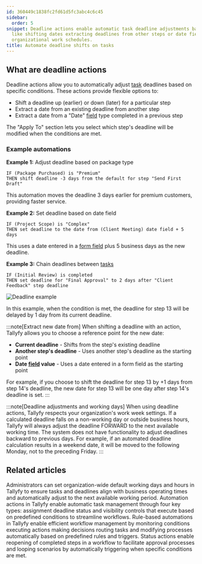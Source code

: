 ```yaml
---
id: 360449c1838fc2fd61d5fc3abc4c6c45
sidebar:
  order: 5
snippet: Deadline actions enable automatic task deadline adjustments based on conditions
  like shifting dates extracting deadlines from other steps or date fields and respecting
  organizational work schedules.
title: Automate deadline shifts on tasks
---
```


## What are deadline actions

Deadline actions allow you to automatically adjust [task](/products/pro/tracking-and-tasks/tasks/) deadlines based on specific conditions. These actions provide flexible options to:

- Shift a deadline up (earlier) or down (later) for a particular step
- Extract a date from an existing deadline from another step
- Extract a date from a "Date" [field](/products/pro/tracking-and-tasks/tasks/what-are-form-fields-in-tallyfy/) type completed in a previous step

The "Apply To" section lets you select which step's deadline will be modified when the conditions are met.

### Example automations

**Example 1:** Adjust deadline based on package type
```
IF (Package Purchased) is "Premium" 
THEN shift deadline -3 days from the default for step "Send First Draft"
```
This automation moves the deadline 3 days earlier for premium customers, providing faster service.

**Example 2:** Set deadline based on date field
```
IF (Project Scope) is "Complex"
THEN set deadline to the date from (Client Meeting) date field + 5 days
```
This uses a date entered in a [form field](/products/pro/tracking-and-tasks/tasks/what-are-form-fields-in-tallyfy/) plus 5 business days as the new deadline.

**Example 3:** Chain deadlines between [tasks](/products/pro/tracking-and-tasks/tasks/)
```
IF (Initial Review) is completed
THEN set deadline for "Final Approval" to 2 days after "Client Feedback" step deadline
```

![Deadline example](https://screenshots.tallyfy.com/tallyfy%2Fpro%2Fdesktop-light-deadline-automation-example.png)

In this example, when the condition is met, the deadline for step 13 will be delayed by 1 day from its current deadline.

:::note[Extract new date from]
When shifting a deadline with an action, Tallyfy allows you to choose a reference point for the new date:

- **Current deadline** - Shifts from the step's existing deadline
- **Another step's deadline** - Uses another step's deadline as the starting point
- **Date [field](/products/pro/tracking-and-tasks/tasks/what-are-form-fields-in-tallyfy/) value** - Uses a date entered in a form field as the starting point

For example, if you choose to shift the deadline for step 13 by +1 days from step 14's deadline, the new date for step 13 will be one day after step 14's deadline is set.
:::

:::note[Deadline adjustments and working days]
When using deadline actions, Tallyfy respects your organization's work week settings. If a calculated deadline falls on a non-working day or outside business hours, Tallyfy will always adjust the deadline FORWARD to the next available working time. The system does not have functionality to adjust deadlines backward to previous days. For example, if an automated deadline calculation results in a weekend date, it will be moved to the following Monday, not to the preceding Friday.
:::


## Related articles
<CardGrid>
<LinkTitleCard header="<b>Org Settings > Customize work week</b>" href="/products/pro/settings/org-settings/how-to-adjust-task-deadlines-to-work-week/" > Administrators can set organization-wide default working days and hours in Tallyfy to ensure tasks and deadlines align with business operating times and automatically adjust to the next available working period. </LinkTitleCard>
<LinkTitleCard header="<b>Automations > Actions</b>" href="/products/pro/documenting/templates/automations/actions/" > Automation actions in Tallyfy enable automatic task management through four key types: assignment deadline status and visibility controls that execute based on predefined conditions to streamline workflows. </LinkTitleCard>
<LinkTitleCard header="<b>Templates > Automations</b>" href="/products/pro/documenting/templates/automations/" > Rule-based automations in Tallyfy enable efficient workflow management by monitoring conditions executing actions making decisions routing tasks and modifying processes automatically based on predefined rules and triggers. </LinkTitleCard>
<LinkTitleCard header="<b>Actions > Automate changing the status of tasks</b>" href="/products/pro/documenting/templates/automations/actions/status-actions/" > Status actions enable reopening of completed steps in a workflow to facilitate approval processes and looping scenarios by automatically triggering when specific conditions are met. </LinkTitleCard>
</CardGrid>